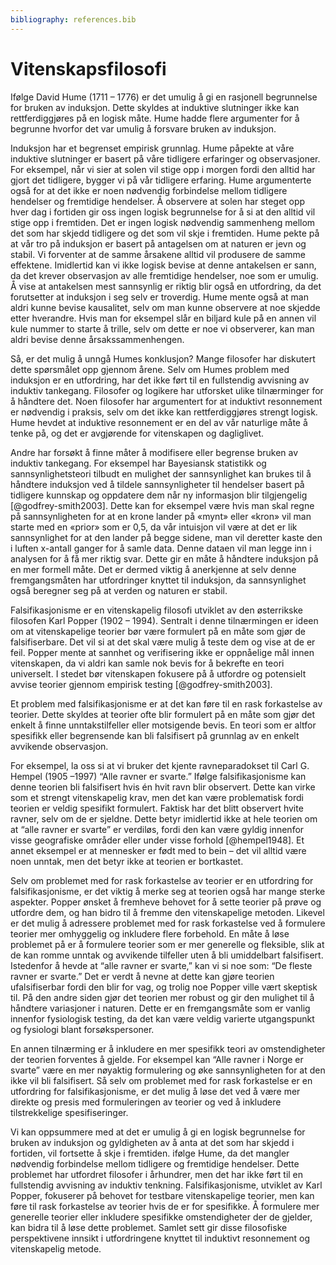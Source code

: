 ```yaml
---
bibliography: references.bib
---
```


# Vitenskapsfilosofi

Ifølge David Hume (1711 -- 1776) er det umulig å gi en rasjonell begrunnelse for bruken av induksjon. Dette skyldes at induktive slutninger ikke kan rettferdiggjøres på en logisk måte. Hume hadde flere argumenter for å begrunne hvorfor det var umulig å forsvare bruken av induksjon.

Induksjon har et begrenset empirisk grunnlag. Hume påpekte at våre induktive slutninger er basert på våre tidligere erfaringer og observasjoner. For eksempel, når vi sier at solen vil stige opp i morgen fordi den alltid har gjort det tidligere, bygger vi på vår tidligere erfaring. Hume argumenterte også for at det ikke er noen nødvendig forbindelse mellom tidligere hendelser og fremtidige hendelser. Å observere at solen har steget opp hver dag i fortiden gir oss ingen logisk begrunnelse for å si at den alltid vil stige opp i fremtiden. Det er ingen logisk nødvendig sammenheng mellom det som har skjedd tidligere og det som vil skje i fremtiden. Hume pekte på at vår tro på induksjon er basert på antagelsen om at naturen er jevn og stabil. Vi forventer at de samme årsakene alltid vil produsere de samme effektene. Imidlertid kan vi ikke logisk bevise at denne antakelsen er sann, da det krever observasjon av alle fremtidige hendelser, noe som er umulig. Å vise at antakelsen mest sannsynlig er riktig blir også en utfordring, da det forutsetter at induksjon i seg selv er troverdig. Hume mente også at man aldri kunne bevise kausalitet, selv om man kunne observere at noe skjedde etter hverandre. Hvis man for eksempel slår en biljard kule på en annen vil kule nummer to starte å trille, selv om dette er noe vi observerer, kan man aldri bevise denne årsakssammenhengen.

Så, er det mulig å unngå Humes konklusjon? Mange filosofer har diskutert dette spørsmålet opp gjennom årene. Selv om Humes problem med induksjon er en utfordring, har det ikke ført til en fullstendig avvisning av induktiv tankegang. Filosofer og logikere har utforsket ulike tilnærminger for å håndtere det. Noen filosofer har argumentert for at induktivt resonnement er nødvendig i praksis, selv om det ikke kan rettferdiggjøres strengt logisk. Hume hevdet at induktive resonnement er en del av vår naturlige måte å tenke på, og det er avgjørende for vitenskapen og dagliglivet.

Andre har forsøkt å finne måter å modifisere eller begrense bruken av induktiv tankegang. For eksempel har Bayesiansk statistikk og sannsynlighetsteori tilbudt en mulighet der sannsynlighet kan brukes til å håndtere induksjon ved å tildele sannsynligheter til hendelser basert på tidligere kunnskap og oppdatere dem når ny informasjon blir tilgjengelig [@godfrey-smith2003]. Dette kan for eksempel være hvis man skal regne på sannsynligheten for at en krone lander på «mynt» eller «kron» vil man starte med en «prior» som er 0,5, da vår intuisjon vil være at det er lik sannsynlighet for at den lander på begge sidene, man vil deretter kaste den i luften x-antall ganger for å samle data. Denne dataen vil man legge inn i analysen for å få mer riktig svar. Dette gir en måte å håndtere induksjon på en mer formell måte. Det er dermed viktig å anerkjenne at selv denne fremgangsmåten har utfordringer knyttet til induksjon, da sannsynlighet også beregner seg på at verden og naturen er stabil.

Falsifikasjonisme er en vitenskapelig filosofi utviklet av den østerrikske filosofen Karl Popper (1902 -- 1994). Sentralt i denne tilnærmingen er ideen om at vitenskapelige teorier bør være formulert på en måte som gjør de falsifiserbare. Det vil si at det skal være mulig å teste dem og vise at de er feil. Popper mente at sannhet og verifisering ikke er oppnåelige mål innen vitenskapen, da vi aldri kan samle nok bevis for å bekrefte en teori universelt. I stedet bør vitenskapen fokusere på å utfordre og potensielt avvise teorier gjennom empirisk testing [@godfrey-smith2003].

Et problem med falsifikasjonisme er at det kan føre til en rask forkastelse av teorier. Dette skyldes at teorier ofte blir formulert på en måte som gjør det enkelt å finne unntakstilfeller eller motsigende bevis. En teori som er altfor spesifikk eller begrensende kan bli falsifisert på grunnlag av en enkelt avvikende observasjon.

For eksempel, la oss si at vi bruker det kjente ravneparadokset til Carl G. Hempel (1905 --1997) "Alle ravner er svarte." Ifølge falsifikasjonisme kan denne teorien bli falsifisert hvis én hvit ravn blir observert. Dette kan virke som et strengt vitenskapelig krav, men det kan være problematisk fordi teorien er veldig spesifikt formulert. Faktisk har det blitt observert hvite ravner, selv om de er sjeldne. Dette betyr imidlertid ikke at hele teorien om at "alle ravner er svarte" er verdiløs, fordi den kan være gyldig innenfor visse geografiske områder eller under visse forhold [@hempel1948]. Et annet eksempel er at mennesker er født med to bein -- det vil alltid være noen unntak, men det betyr ikke at teorien er bortkastet.

Selv om problemet med for rask forkastelse av teorier er en utfordring for falsifikasjonisme, er det viktig å merke seg at teorien også har mange sterke aspekter. Popper ønsket å fremheve behovet for å sette teorier på prøve og utfordre dem, og han bidro til å fremme den vitenskapelige metoden. Likevel er det mulig å adressere problemet med for rask forkastelse ved å formulere teorier mer omhyggelig og inkludere flere forbehold. En måte å løse problemet på er å formulere teorier som er mer generelle og fleksible, slik at de kan romme unntak og avvikende tilfeller uten å bli umiddelbart falsifisert. Istedenfor å hevde at "alle ravner er svarte," kan vi si noe som: "De fleste ravner er svarte." Det er verdt å nevne at dette kan gjøre teorien ufalsifiserbar fordi den blir for vag, og trolig noe Popper ville vært skeptisk til. På den andre siden gjør det teorien mer robust og gir den mulighet til å håndtere variasjoner i naturen. Dette er en fremgangsmåte som er vanlig innenfor fysiologisk testing, da det kan være veldig varierte utgangspunkt og fysiologi blant forsøkspersoner.

En annen tilnærming er å inkludere en mer spesifikk teori av omstendigheter der teorien forventes å gjelde. For eksempel kan "Alle ravner i Norge er svarte" være en mer nøyaktig formulering og øke sannsynligheten for at den ikke vil bli falsifisert. Så selv om problemet med for rask forkastelse er en utfordring for falsifikasjonisme, er det mulig å løse det ved å være mer direkte og presis med formuleringen av teorier og ved å inkludere tilstrekkelige spesifiseringer.

Vi kan oppsummere med at det er umulig å gi en logisk begrunnelse for bruken av induksjon og gyldigheten av å anta at det som har skjedd i fortiden, vil fortsette å skje i fremtiden. ifølge Hume, da det mangler nødvendig forbindelse mellom tidligere og fremtidige hendelser. Dette problemet har utfordret filosofer i århundrer, men det har ikke ført til en fullstendig avvisning av induktiv tenkning. Falsifikasjonisme, utviklet av Karl Popper, fokuserer på behovet for testbare vitenskapelige teorier, men kan føre til rask forkastelse av teorier hvis de er for spesifikke. Å formulere mer generelle teorier eller inkludere spesifikke omstendigheter der de gjelder, kan bidra til å løse dette problemet. Samlet sett gir disse filosofiske perspektivene innsikt i utfordringene knyttet til induktivt resonnement og vitenskapelig metode.

